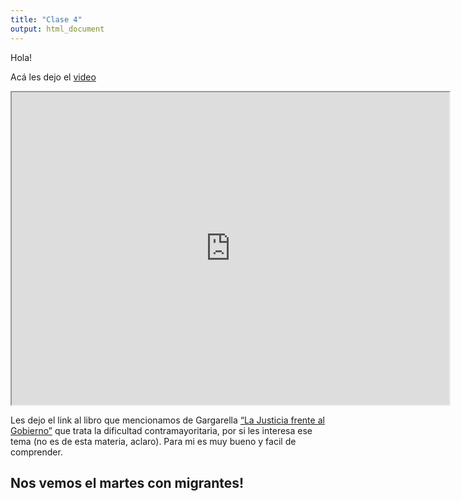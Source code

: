 ```yaml
---
title: "Clase 4"
output: html_document
---
```

Hola!

Acá les dejo el [video](https://drive.google.com/file/d/1xJuxT3S30KXQYUfu6SWo9POBu9rl0miT/view?usp=sharing)

<iframe src="https://drive.google.com/file/d/1xJuxT3S30KXQYUfu6SWo9POBu9rl0miT/preview" width="700" height="500"></iframe>

Les dejo el link al libro que mencionamos de Gargarella ["La Justicia frente al Gobierno"](http://bivicce.corteconstitucional.gob.ec/bases/biblo/texto/La_justicia_frente_al_gobierno_3/La_justicia_frente_al_gobierno_3.pdf) que trata la dificultad contramayoritaria, por si les interesa ese tema (no es de esta materia, aclaro). Para mi es muy bueno y facil de comprender. 

## Nos vemos el martes con migrantes! 